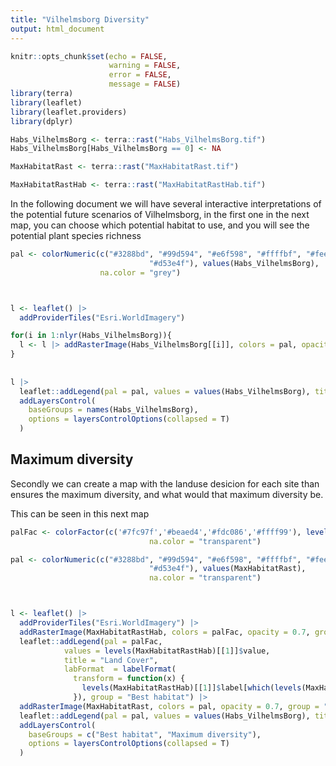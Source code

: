 ```yaml
---
title: "Vilhelmsborg Diversity"
output: html_document
---
```


```r
knitr::opts_chunk$set(echo = FALSE,
                      warning = FALSE,
                      error = FALSE,
                      message = FALSE)
library(terra)
library(leaflet)
library(leaflet.providers)
library(dplyr)

Habs_VilhelmsBorg <- terra::rast("Habs_VilhelmsBorg.tif")
Habs_VilhelmsBorg[Habs_VilhelmsBorg == 0] <- NA

MaxHabitatRast <- terra::rast("MaxHabitatRast.tif")

MaxHabitatRastHab <- terra::rast("MaxHabitatRastHab.tif")
```

In the following document we will have several interactive interpretations of the potential future scenarios of Vilhelmsborg, in the first one in the next map, you can choose which potential habitat to use, and you will see the potential plant species richness

```r
pal <- colorNumeric(c("#3288bd", "#99d594", "#e6f598", "#ffffbf", "#fee08b", "#fc8d59", 
                               "#d53e4f"), values(Habs_VilhelmsBorg),
                    na.color = "grey")



l <- leaflet() |>  
  addProviderTiles("Esri.WorldImagery") 

for(i in 1:nlyr(Habs_VilhelmsBorg)){
  l <- l |> addRasterImage(Habs_VilhelmsBorg[[i]], colors = pal, opacity = 0.7, group = names(Habs_VilhelmsBorg[[i]]))
}
  
  
l |> 
  leaflet::addLegend(pal = pal, values = values(Habs_VilhelmsBorg), title = "Species richness") |> 
  addLayersControl(
    baseGroups = names(Habs_VilhelmsBorg),
    options = layersControlOptions(collapsed = T)
  )
```

## Maximum diversity

Secondly we can create a map with the landuse desicion for each site than ensures the maximum diversity, and what would that maximum diversity be.

This can be seen in this next map


```r
palFac <- colorFactor(c('#7fc97f','#beaed4','#fdc086','#ffff99'), levels(MaxHabitatRastHab)[[1]]$value,
                               na.color = "transparent")

pal <- colorNumeric(c("#3288bd", "#99d594", "#e6f598", "#ffffbf", "#fee08b", "#fc8d59", 
                               "#d53e4f"), values(MaxHabitatRast),
                               na.color = "transparent")



l <- leaflet() |>  
  addProviderTiles("Esri.WorldImagery") |> 
  addRasterImage(MaxHabitatRastHab, colors = palFac, opacity = 0.7, group = "Best habitat") |> 
  leaflet::addLegend(pal = palFac, 
            values = levels(MaxHabitatRastHab)[[1]]$value,
            title = "Land Cover",
            labFormat  = labelFormat(
              transform = function(x) {
                levels(MaxHabitatRastHab)[[1]]$label[which(levels(MaxHabitatRastHab)[[1]]$value == x)]
              }), group = "Best habitat") |> 
  addRasterImage(MaxHabitatRast, colors = pal, opacity = 0.7, group = "Maximum diversity") |> 
  leaflet::addLegend(pal = pal, values = values(Habs_VilhelmsBorg), title = "Species richness", group = "Maximum diversity") |> 
  addLayersControl(
    baseGroups = c("Best habitat", "Maximum diversity"),
    options = layersControlOptions(collapsed = T)
  )
```

